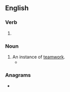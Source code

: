 ==English==

===Verb===
{{head|en|present participle}}

# {{present participle of|team|lang=en|nocat=1}}

===Noun===
{{en-noun}}

# An instance of [[teamwork]].
#* {{quote-text|year=1983|author=Frank Northen Magill|title=Magill's American film guide|volume=1|page=647|passage=The father-son byplay is occasionally overdone and tedious, but there is a genuine warmth in both the Oland-Luke and the Toler-Sen Yung '''teamings'''.}}

===Anagrams===
* {{l|en|mintage}}